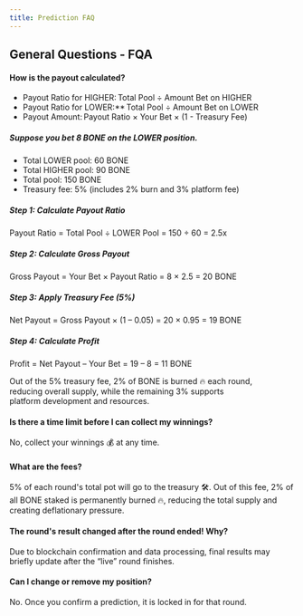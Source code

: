 ```yaml
---
title: Prediction FAQ
---
```


## General Questions - FQA


#### How is the payout calculated?
- Payout Ratio for HIGHER: Total Pool ÷ Amount Bet on HIGHER
- Payout Ratio for LOWER:** Total Pool ÷ Amount Bet on LOWER
- Payout Amount: Payout Ratio × Your Bet × (1 - Treasury Fee)

##### Suppose you bet 8 BONE on the LOWER position.
- Total LOWER pool: 60 BONE
- Total HIGHER pool: 90 BONE
- Total pool: 150 BONE
- Treasury fee: 5% (includes 2% burn and 3% platform fee)

##### Step 1: Calculate Payout Ratio
Payout Ratio = Total Pool ÷ LOWER Pool = 150 ÷ 60 = 2.5x

##### Step 2: Calculate Gross Payout
Gross Payout = Your Bet × Payout Ratio = 8 × 2.5 = 20 BONE

##### Step 3: Apply Treasury Fee (5%)
Net Payout = Gross Payout × (1 – 0.05) = 20 × 0.95 = 19 BONE

##### Step 4: Calculate Profit
Profit = Net Payout – Your Bet = 19 – 8 = 11 BONE

<Note>
Out of the 5% treasury fee, 2% of BONE is burned 🔥 each round, reducing overall supply, while the remaining 3% supports platform development and resources.
</Note>

#### Is there a time limit before I can collect my winnings?
No, collect your winnings 💰 at any time.

#### What are the fees?
5% of each round's total pot will go to the treasury 🛠️. Out of this fee, 2% of all BONE staked is permanently burned 🔥, reducing the total supply and creating deflationary pressure.

#### The round's result changed after the round ended! Why?
Due to blockchain confirmation and data processing, final results may briefly update after the “live” round finishes.

#### Can I change or remove my position?
No. Once you confirm a prediction, it is locked in for that round.

